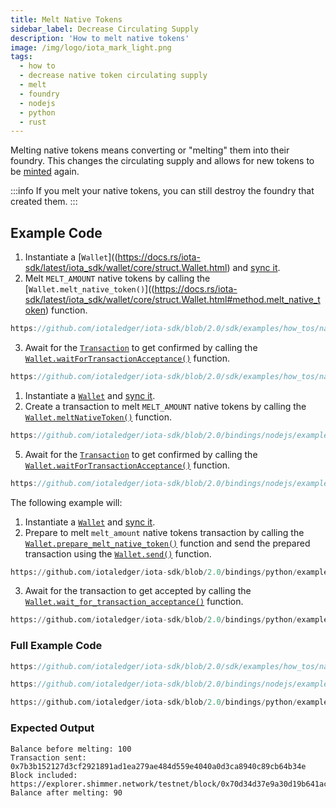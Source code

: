 ```yaml
---
title: Melt Native Tokens
sidebar_label: Decrease Circulating Supply
description: 'How to melt native tokens'
image: /img/logo/iota_mark_light.png
tags:
  - how to
  - decrease native token circulating supply
  - melt
  - foundry
  - nodejs
  - python
  - rust
---
```



Melting native tokens means converting or "melting" them into their foundry. This changes the circulating supply and allows for new tokens to be [minted](./mint.mdx) again.

:::info
If you melt your native tokens, you can still destroy the foundry that created them.
:::

## Example Code

<Tabs groupId="language" queryString>
<TabItem value="rust" label="Rust">

1. Instantiate a [`Wallet`]((https://docs.rs/iota-sdk/latest/iota_sdk/wallet/core/struct.Wallet.html) and [sync it](../wallet/check-balance.mdx).
2. Melt `MELT_AMOUNT` native tokens by calling the [`Wallet.melt_native_token()`]((https://docs.rs/iota-sdk/latest/iota_sdk/wallet/core/struct.Wallet.html#method.melt_native_token)
   function.

<div className={'hide-code-block-extras'}>

```rust reference
https://github.com/iotaledger/iota-sdk/blob/2.0/sdk/examples/how_tos/native_tokens/melt.rs#L62
```

</div>

3. Await for the [`Transaction`](../../references/nodejs/classes/Transaction.md) to get confirmed by calling the
[`Wallet.waitForTransactionAcceptance()`](../../references/nodejs/classes/Wallet.md#waitfortransactionacceptance)
function.

<div className={'hide-code-block-extras'}>

```rust reference
https://github.com/iotaledger/iota-sdk/blob/2.0/sdk/examples/how_tos/native_tokens/melt.rs#L65-L67
```

</div>
</TabItem>
<TabItem value="typescript-node" label="Typescript (Node.js)">

1. Instantiate a [`Wallet`](../../references/nodejs/classes/Wallet.md) and [sync it](../wallet/check-balance.mdx).
2. Create a transaction to melt `MELT_AMOUNT` native tokens by calling the [`Wallet.meltNativeToken()`](../../references/nodejs/classes/Wallet.md#meltnativetoken) <!-- TODO Update ref link -->
   function.

<div className={'hide-code-block-extras'}>

```typescript reference
https://github.com/iotaledger/iota-sdk/blob/2.0/bindings/nodejs/examples/how_tos/native_tokens/melt.ts#L46
```

</div>

5. Await for the [`Transaction`](../../references/nodejs/classes/Transaction.md) to get confirmed by calling the
[`Wallet.waitForTransactionAcceptance()`](../../references/nodejs/classes/Wallet.md#waitfortransactionacceptance)
function.

<div className={'hide-code-block-extras'}>

```typescript reference
https://github.com/iotaledger/iota-sdk/blob/2.0/bindings/nodejs/examples/how_tos/native_tokens/melt.ts#L50
```

</div>
</TabItem>
<TabItem value="python" label="Python">

The following example will:

1. Instantiate a [`Wallet`](../../references/python/iota_sdk/wallet/wallet.md) and [sync it](../wallet/check-balance.mdx).
2. Prepare to melt `melt_amount` native tokens transaction by calling the [`Wallet.prepare_melt_native_token()`](../../references/python/iota_sdk/wallet/wallet.md#prepare_melt_native_token)
   function and send the prepared transaction using the [`Wallet.send()`](../../references/python/iota_sdk/wallet/wallet.md#send)
   function.

<div className={'hide-code-block-extras'}>

```python reference
https://github.com/iotaledger/iota-sdk/blob/2.0/bindings/python/examples/how_tos/native_tokens/melt.py#L29
```

</div>

3. Await for the transaction to get accepted by calling the [`Wallet.wait_for_transaction_acceptance()`](../../references/python/iota_sdk/wallet/wallet.md#wait_for_transaction_acceptance)
function.

<div className={'hide-code-block-extras'}>

```python reference
https://github.com/iotaledger/iota-sdk/blob/2.0/bindings/python/examples/how_tos/native_tokens/create.py#L52-L53
```

</div>
</TabItem>
</Tabs>

### Full Example Code

<Tabs groupId="language" queryString>
<TabItem value="rust" label="Rust">

```rust reference
https://github.com/iotaledger/iota-sdk/blob/2.0/sdk/examples/how_tos/native_tokens/melt.rs
```

</TabItem>
<TabItem value="typescript-node" label="Typescript (Node.js)">

```typescript reference
https://github.com/iotaledger/iota-sdk/blob/2.0/bindings/nodejs/examples/how_tos/native_tokens/melt.ts
```

</TabItem>
<TabItem value="python" label="Python">

```python reference
https://github.com/iotaledger/iota-sdk/blob/2.0/bindings/python/examples/how_tos/native_tokens/melt.py
```

</TabItem>
</Tabs>

### Expected Output

```plaintext
Balance before melting: 100
Transaction sent: 0x7b3b152127d3cf2921891ad1ea279ae484d559e4040a0d3ca8940c89cb64b34e
Block included: https://explorer.shimmer.network/testnet/block/0x70d34d37e9a30d19b641ac24529c2fc512f8c9169ffa3521be4b05b7fefe8933
Balance after melting: 90
```
